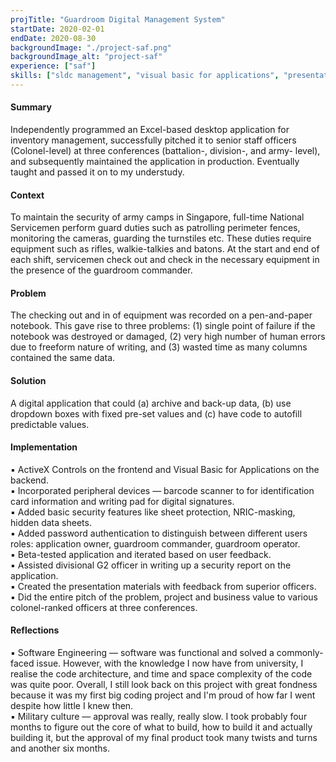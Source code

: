 ```yaml
---
projTitle: "Guardroom Digital Management System"
startDate: 2020-02-01
endDate: 2020-08-30
backgroundImage: "./project-saf.png"
backgroundImage_alt: "project-saf"
experience: ["saf"]
skills: ["sldc management", "visual basic for applications", "presentation"]
---
```


<h4>Summary</h4>
    <div>
    Independently programmed an Excel-based desktop application for inventory management, successfully pitched it to senior staff officers (Colonel-level) at three conferences (battalion-, division-, and army- level), and subsequently maintained the application in production. Eventually taught and passed it on to my understudy.
    </div>

<h4>Context</h4>
    <div>
    To maintain the security of army camps in Singapore, full-time National Servicemen perform guard duties such as patrolling perimeter fences, monitoring the cameras, guarding the turnstiles etc. These duties require equipment such as rifles, walkie-talkies and batons. At the start and end of each shift, servicemen check out and check in the necessary equipment in the presence of the guardroom commander. 
    </div>

<h4>Problem</h4>
    <div>
    The checking out and in of equipment was recorded on a pen-and-paper notebook. This gave rise to three problems: (1) single point of failure if the notebook was destroyed or damaged, (2) very high number of human errors due to freeform nature of writing, and (3) wasted time as many columns contained the same data.
    </div>

<h4>Solution</h4>
    <div>
    A digital application that could (a) archive and back-up data, (b) use dropdown boxes with fixed pre-set values and (c) have code to autofill predictable values.
    </div>

<h4>Implementation</h4>
    <div>
    ▪ ActiveX Controls on the frontend and Visual Basic for Applications on the backend.<br/>
    ▪ Incorporated peripheral devices — barcode scanner to for identification card information and writing pad for digital signatures.<br/>
    ▪ Added basic security features like sheet protection, NRIC-masking, hidden data sheets.<br/>
    ▪ Added password authentication to distinguish between different users roles: application owner, guardroom commander, guardroom operator. <br/>
    ▪ Beta-tested application and iterated based on user feedback.<br/>
    ▪ Assisted divisional G2 officer in writing up a security report on the application.<br/>
    ▪ Created the presentation materials with feedback from superior officers. <br/>
    ▪ Did the entire pitch of the problem, project and business value to various colonel-ranked officers at three conferences.
    </div>
    
<h4>Reflections</h4>
    <div>
    ▪ Software Engineering — software was functional and solved a commonly-faced issue. However, with the knowledge I now have from university, I realise the code architecture, and time and space complexity of the code was quite poor. Overall, I still look back on this project with great fondness because it was my first big coding project and I'm proud of how far I went despite how little I knew then.<br/>
    ▪ Military culture — approval was really, really slow. I took probably four months to figure out the core of what to build, how to build it and actually building it, but the approval of my final product took many twists and turns and another six months.
    </div>
